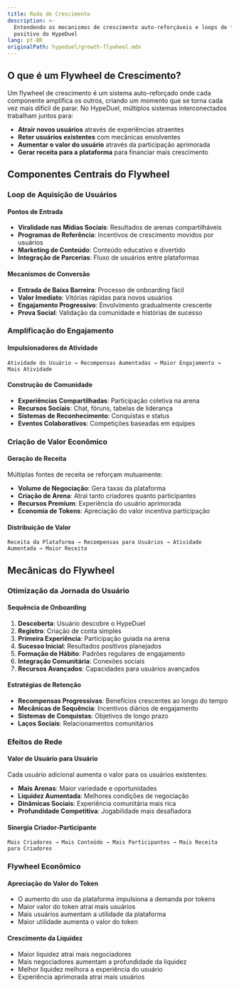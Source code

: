 ```yaml
---
title: Roda de Crescimento
description: >-
  Entendendo os mecanismos de crescimento auto-reforçáveis e loops de feedback
  positivo do HypeDuel
lang: pt-BR
originalPath: hypeduel/growth-flywheel.mdx
---
```

## O que é um Flywheel de Crescimento?

Um flywheel de crescimento é um sistema auto-reforçado onde cada componente amplifica os outros, criando um momento que se torna cada vez mais difícil de parar. No HypeDuel, múltiplos sistemas interconectados trabalham juntos para:

- **Atrair novos usuários** através de experiências atraentes
- **Reter usuários existentes** com mecânicas envolventes
- **Aumentar o valor do usuário** através da participação aprimorada
- **Gerar receita para a plataforma** para financiar mais crescimento

## Componentes Centrais do Flywheel

### Loop de Aquisição de Usuários

#### Pontos de Entrada

- **Viralidade nas Mídias Sociais**: Resultados de arenas compartilháveis
- **Programas de Referência**: Incentivos de crescimento movidos por usuários
- **Marketing de Conteúdo**: Conteúdo educativo e divertido
- **Integração de Parcerias**: Fluxo de usuários entre plataformas

#### Mecanismos de Conversão

- **Entrada de Baixa Barreira**: Processo de onboarding fácil
- **Valor Imediato**: Vitórias rápidas para novos usuários
- **Engajamento Progressivo**: Envolvimento gradualmente crescente
- **Prova Social**: Validação da comunidade e histórias de sucesso

### Amplificação do Engajamento

#### Impulsionadores de Atividade

```
Atividade do Usuário → Recompensas Aumentadas → Maior Engajamento → Mais Atividade
```

#### Construção de Comunidade

- **Experiências Compartilhadas**: Participação coletiva na arena
- **Recursos Sociais**: Chat, fóruns, tabelas de liderança
- **Sistemas de Reconhecimento**: Conquistas e status
- **Eventos Colaborativos**: Competições baseadas em equipes

### Criação de Valor Econômico

#### Geração de Receita

Múltiplas fontes de receita se reforçam mutuamente:

- **Volume de Negociação**: Gera taxas da plataforma
- **Criação de Arena**: Atrai tanto criadores quanto participantes
- **Recursos Premium**: Experiência do usuário aprimorada
- **Economia de Tokens**: Apreciação do valor incentiva participação

#### Distribuição de Valor

```
Receita da Plataforma → Recompensas para Usuários → Atividade Aumentada → Maior Receita
```

## Mecânicas do Flywheel

### Otimização da Jornada do Usuário

#### Sequência de Onboarding

1. **Descoberta**: Usuário descobre o HypeDuel
2. **Registro**: Criação de conta simples
3. **Primeira Experiência**: Participação guiada na arena
4. **Sucesso Inicial**: Resultados positivos planejados
5. **Formação de Hábito**: Padrões regulares de engajamento
6. **Integração Comunitária**: Conexões sociais
7. **Recursos Avançados**: Capacidades para usuários avançados

#### Estratégias de Retenção

- **Recompensas Progressivas**: Benefícios crescentes ao longo do tempo
- **Mecânicas de Sequência**: Incentivos diários de engajamento
- **Sistemas de Conquistas**: Objetivos de longo prazo
- **Laços Sociais**: Relacionamentos comunitários

### Efeitos de Rede

#### Valor de Usuário para Usuário

Cada usuário adicional aumenta o valor para os usuários existentes:

- **Mais Arenas**: Maior variedade e oportunidades
- **Liquidez Aumentada**: Melhores condições de negociação
- **Dinâmicas Sociais**: Experiência comunitária mais rica
- **Profundidade Competitiva**: Jogabilidade mais desafiadora

#### Sinergia Criador-Participante

```
Mais Criadores → Mais Conteúdo → Mais Participantes → Mais Receita para Criadores
```

### Flywheel Econômico

#### Apreciação do Valor do Token

- O aumento do uso da plataforma impulsiona a demanda por tokens
- Maior valor do token atrai mais usuários
- Mais usuários aumentam a utilidade da plataforma
- Maior utilidade aumenta o valor do token

#### Crescimento da Liquidez

- Maior liquidez atrai mais negociadores
- Mais negociadores aumentam a profundidade da liquidez
- Melhor liquidez melhora a experiência do usuário
- Experiência aprimorada atrai mais usuários
